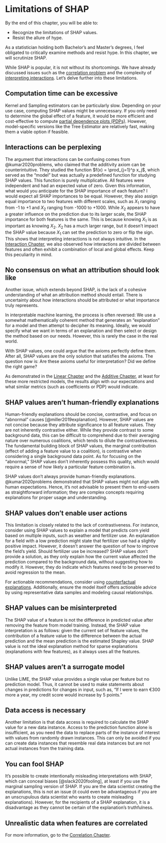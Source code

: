 # Limitations of SHAP {#limitations}

::: {.callout-tip appearance="simple"}

By the end of this chapter, you will be able to:

- Recognize the limitations of SHAP values.
- Resist the allure of hype.

:::

As a statistician holding both Bachelor's and Master's degrees, I feel obligated to critically examine methods and resist hype. 
In this chapter, we will scrutinize SHAP.

While SHAP is popular, it is not without its shortcomings. 
We have already discussed issues such as the [correlation problem](#correlation) and the complexity of [interpreting interactions](#interaction). 
Let's delve further into these limitations.

## Computation time can be excessive

Kernel and Sampling estimators can be particularly slow. 
Depending on your use case, computing SHAP values might be unnecessary. 
If you only need to determine the global effect of a feature, it would be more efficient and cost-effective to compute [partial dependence plots (PDPs)](https://christophm.github.io/interpretable-ml-book/pdp.html). 
However, model-specific versions like the Tree Estimator are relatively fast, making them a viable option if feasible.

## Interactions can be perplexing

The argument that interactions can be confusing comes from @kumar2020problems, who claimed that the additivity axiom can be counterintuitive. 
They studied the function $f(x) = \prod_{j=1}^p x_j$, which served as the "model" but was actually a predefined function for studying SHAP values. 
This function is purely multiplicative. 
All features were independent and had an expected value of zero. 
Given this information, what would you anticipate for the SHAP importance of each feature? 
I would expect all SHAP importances to be equal. 
However, they also assign equal importance to two features with different scales, such as $X_1$ ranging from -1 to +1 and $X_2$ ranging from -1000 to +1000. 
While $X_2$ appears to have a greater influence on the prediction due to its larger scale, the SHAP importance for both features is the same. 
This is because knowing $X_1$ is as important as knowing $X_2$. 
$X_2$ has a much larger range, but it doesn't impact the SHAP value because $X_1$ can set the prediction to zero or flip the sign. 
This shows that interpreting interactions is not always intuitive. 
In the [Interaction Chapter](#interaction), we also observed how interactions are divided between features and often exhibit a combination of local and global effects. 
Keep this peculiarity in mind.

## No consensus on what an attribution should look like

Another issue, which extends beyond SHAP, is the lack of a cohesive understanding of what an attribution method should entail. 
There is uncertainty about how interactions should be attributed or what importance truly represents.

In interpretable machine learning, the process is often reversed: 
We use a somewhat mathematically coherent method that generates an "explanation" for a model and then attempt to decipher its meaning. 
Ideally, we would specify what we want in terms of an explanation and then select or design the method based on our needs. 
However, this is rarely the case in the real world.

With SHAP values, one could argue that the axioms perfectly define them. 
After all, SHAP values are the only solution that satisfies the axioms. 
The question now is: Are these axioms useful for interpretation? Did we define the right game?

As demonstrated in the [Linear Chapter](#linear) and the [Additive Chapter](#additive), at least for these more restricted models, the results align with our expectations and what similar metrics (such as coefficients or PDP) would indicate.

## SHAP values aren't human-friendly explanations
Human-friendly explanations should be concise, contrastive, and focus on "abnormal" causes [@miller2019explanation].
However, SHAP values are not concise because they attribute significance to all feature values.
They are not inherently contrastive either.
While they provide contrast to some background data, this can be difficult to comprehend due to their averaging nature over numerous coalitions, which tends to dilute the contrastiveness.
The fundamental building block of SHAP values, the marginal contribution (effect of adding a feature value to a coalition), is contrastive when considering a single background data point.
As for focusing on the "abnormal," SHAP values don't inherently possess this quality, which would require a sense of how likely a particular feature combination is.

SHAP values don't always provide human-friendly explanations.
@kumar2020problems demonstrated that SHAP values might not align with human expectations.
Hence, it's not advisable to present them to end-users as straightforward information; they are complex concepts requiring explanations for proper usage and understanding.

## SHAP values don't enable user actions

This limitation is closely related to the lack of contrastiveness.
For instance, consider using SHAP values to explain a model that predicts corn yield based on multiple inputs, such as weather and fertilizer use.
An explanation for a field with a low prediction might state that fertilizer use had a slightly positive impact.
However, it doesn't answer the question of how to improve the field's yield.
Should fertilizer use be increased?
SHAP values don't provide a solution, as they only explain how the current value affected the prediction compared to the background data, without suggesting how to modify it.
However, they do indicate which features need to be preserved to avoid regression to the mean.

For actionable recommendations, consider using [counterfactual explanations](christophm.github.io/interpretable-ml-book/counterfactual.html).
Additionally, ensure the model itself offers actionable advice by using representative data samples and modeling causal relationships.

## SHAP values can be misinterpreted

The SHAP value of a feature is not the difference in predicted value after removing the feature from model training.
Instead, the SHAP value interpretation is as follows: given the current set of feature values, the contribution of a feature value to the difference between the actual prediction and the mean prediction is the estimated Shapley value.
SHAP value is not the ideal explanation method for sparse explanations (explanations with few features), as it always uses all the features.

## SHAP values aren't a surrogate model

Unlike LIME, the SHAP value provides a single value per feature but no prediction model.
Thus, it cannot be used to make statements about changes in predictions for changes in input, such as, "If I were to earn €300 more a year, my credit score would increase by 5 points."

## Data access is necessary

Another limitation is that data access is required to calculate the SHAP value for a new data instance.
Access to the prediction function alone is insufficient, as you need the data to replace parts of the instance of interest with values from randomly drawn instances.
This can only be avoided if you can create data instances that resemble real data instances but are not actual instances from the training data.

## You can fool SHAP

It's possible to create intentionally misleading interpretations with SHAP, which can conceal biases [@slack2020fooling], at least if you use the marginal sampling version of SHAP.
If you are the data scientist creating the explanations, this is not an issue (it could even be advantageous if you are an unscrupulous data scientist who wants to create misleading explanations).
However, for the recipients of a SHAP explanation, it is a disadvantage as they cannot be certain of the explanation's truthfulness.

## Unrealistic data when features are correlated

For more information, go to the [Correlation Chapter](#correlation).
